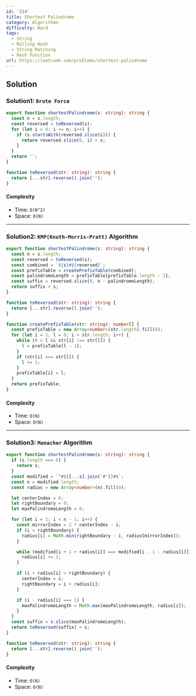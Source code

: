 ```yaml
---
id: '214'
title: Shortest Palindrome
category: Algorithms
difficulty: Hard
tags:
  - String
  - Rolling Hash
  - String Matching
  - Hash Function
url: https://leetcode.com/problems/shortest-palindrome
---
```


## Solution

### Solution1: `Brute Force`

```typescript showLineNumbers
export function shortestPalindrome(s: string): string {
  const n = s.length;
  const reversed = toReversed(s);
  for (let i = 0; i <= n; i++) {
    if (s.startsWith(reversed.slice(i))) {
      return reversed.slice(0, i) + s;
    }
  }
  return '';
}

function toReversed(str: string): string {
  return [...str].reverse().join('');
}
```

#### Complexity

- Time: `O(N^2)`
- Space: `O(N)`

---

### Solution2: `KMP(Knuth-Morris-Pratt)` Algorithm

```typescript showLineNumbers
export function shortestPalindrome(s: string): string {
  const n = s.length;
  const reversed = toReversed(s);
  const combined = `${s}#${reversed}`;
  const prefixTable = createPrefixTable(combined);
  const palindromeLength = prefixTable[prefixTable.length - 1];
  const suffix = reversed.slice(0, n - palindromeLength);
  return suffix + s;
}

function toReversed(str: string): string {
  return [...str].reverse().join('');
}

function createPrefixTable(str: string): number[] {
  const prefixTable = new Array<number>(str.length).fill(0);
  for (let i = 1, l = 0; i < str.length; i++) {
    while (0 < l && str[i] !== str[l]) {
      l = prefixTable[l - 1];
    }
    if (str[i] === str[l]) {
      l += 1;
    }
    prefixTable[i] = l;
  }
  return prefixTable;
}
```

#### Complexity

- Time: `O(N)`
- Space: `O(N)`

---

### Solution3: `Manacher` Algorithm

```typescript showLineNumbers
export function shortestPalindrome(s: string): string {
  if (s.length === 0) {
    return s;
  }
  const modified = `^#${[...s].join('#')}#$`;
  const n = modified.length;
  const radius = new Array<number>(n).fill(0);

  let centerIndex = 0;
  let rightBoundary = 0;
  let maxPalindromeLength = 0;

  for (let i = 1; i < n - 1; i++) {
    const mirrorIndex = 2 * centerIndex - i;
    if (i < rightBoundary) {
      radius[i] = Math.min(rightBoundary - i, radius[mirrorIndex]);
    }

    while (modified[i + 1 + radius[i]] === modified[i - 1 - radius[i]]) {
      radius[i] += 1;
    }

    if (i + radius[i] > rightBoundary) {
      centerIndex = i;
      rightBoundary = i + radius[i];
    }

    if (i - radius[i] === 1) {
      maxPalindromeLength = Math.max(maxPalindromeLength, radius[i]);
    }
  }
  const suffix = s.slice(maxPalindromeLength);
  return toReversed(suffix) + s;
}

function toReversed(str: string): string {
  return [...str].reverse().join('');
}
```

#### Complexity

- Time: `O(N)`
- Space: `O(N)`
